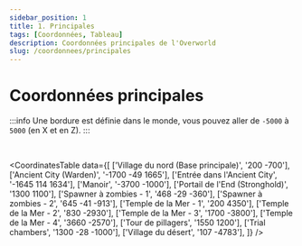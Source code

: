 ```yaml
---
sidebar_position: 1
title: 1. Principales
tags: [Coordonnées, Tableau]
description: Coordonnées principales de l'Overworld
slug: /coordonnees/principales
---
```



# Coordonnées principales

:::info
Une bordure est définie dans le monde, vous pouvez aller de `-5000` à `5000` (en X et en Z).
:::

<br/>

<CoordinatesTable 
  data={[
    ['Village du nord (Base principale)', '200 -700'],
    ['Ancient City (Warden)', '-1700 -49 1665'],
    ['Entrée dans l\'Ancient City', '-1645 114 1634'],
    ['Manoir', '-3700 -1000'],
    ['Portail de l\'End (Stronghold)', '1300 1100'],
    ['Spawner à zombies - 1', '468 -29 -360'],
    ['Spawner à zombies - 2', '645 -41 -913'],
    ['Temple de la Mer - 1', '200 4350'],
    ['Temple de la Mer - 2', '830 -2930'],
    ['Temple de la Mer - 3', '1700 -3800'],
    ['Temple de la Mer - 4', '3660 -2570'],
    ['Tour de pillagers', '1550 1200'],
    ['Trial chambers', '1300 -28 -1000'],
    ['Village du désert', '107 -4783'],
  ]}
/>